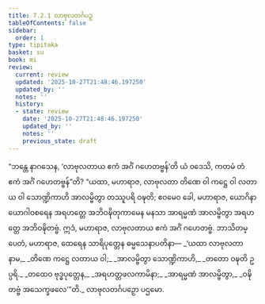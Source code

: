 ```yaml
---
title: 7.2.1 လာဗုလတင်္ဂပဉှ
tableOfContents: false
sidebar:
  order: 1
type: tipitaka
basket: su
book: mi
review:
  current: review
  updated: '2025-10-27T21:48:46.197250'
  updated_by: ''
  notes: ''
  history:
  - state: review
    date: '2025-10-27T21:48:46.197250'
    updated_by: ''
    notes: ''
    previous_state: draft
---
```



<ReviewStatus review={frontmatter.review} showDetails={true} />

<HypothesisAnnotation frontmatter={frontmatter} />

<DynamicBreadcrumb />

<Division number="235" book="mi" e="ch" v="28">

<Paragraph number="1707" book="mi">
“ဘန္တေ နာဂသေန, ‘လာဗုလတာယ ဧကံ အင်္ဂံ ဂဟေတဗ္ဗန်’တိ ယံ ဝဒေသိ, ကတမံ တံ ဧကံ အင်္ဂံ ဂဟေတဗ္ဗန်”တိ? “ယထာ, မဟာရာဇ, လာဗုလတာ တိဏေ ဝါ ကဋ္ဌေ ဝါ လတာယ ဝါ သောဏ္ဍိကာဟိ အာလမ္ဗိတွာ တဿူပရိ ဝဍ္ဎတိ; ဧဝမေဝ ခေါ, မဟာရာဇ, ယောဂိနာ ယောဂါဝစရေန အရဟတ္တေ အဘိဝဍ္ဎိတုကာမေန မနသာ အာရမ္မဏံ အာလမ္ဗိတွာ အရဟတ္တေ အဘိဝဍ္ဎိတဗ္ဗံ. ဣဒံ, မဟာရာဇ, လာဗုလတာယ ဧကံ အင်္ဂံ ဂဟေတဗ္ဗံ. ဘာသိတမ္ပေတံ, မဟာရာဇ, ထေရေန သာရိပုတ္တေန ဓမ္မသေနာပတိနာ—
</Paragraph>

<Paragraph number="1708" type="verses" book="mi">
_‘ယထာ လာဗုလတာ နာမ,_  
_တိဏေ ကဋ္ဌေ လတာယ ဝါ;_  
_အာလမ္ဗိတွာ သောဏ္ဍိကာဟိ,_  
_တတော ဝဍ္ဎတိ ဥပ္ပရိ._  

</Paragraph>

<Paragraph number="1709" type="verses" book="mi">
_တထေဝ ဗုဒ္ဓပုတ္တေန,_  
_အရဟတ္တဖလကာမိနာ;_  
_အာရမ္မဏံ အာလမ္ဗိတွာ,_  
_ဝဍ္ဎိတဗ္ဗံ အသေက္ခဖလေ’”တိ._  


</Paragraph>
</Division>

<Paragraph number="1710" type="center" book="mi">
လာဗုလတင်္ဂပဉှော ပဌမော.
</Paragraph>